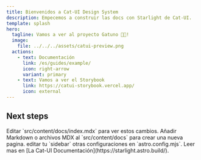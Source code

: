 ```yaml
---
title: Bienvenidos a Cat-UI Design System
description: Empecemos a construir las docs con Starlight de Cat-UI.
template: splash
hero:
  tagline: Vamos a ver al proyecto Gatuno 🐱‍🏍!
  image:
    file: ../../../assets/catui-preview.png
  actions:
    - text: Documentación
      link: /es/guides/example/
      icon: right-arrow
      variant: primary
    - text: Vamos a ver el Storybook
      link: https://catui-storybook.vercel.app/
      icon: external
---
```



## Next steps

<CardGrid stagger>
  <Card title="Actualizar contenido" icon="pencil">
    Editar `src/content/docs/index.mdx` para ver estos cambios.
  </Card>
  <Card title="Añadir nuevo contenido" icon="add-document">
    Añadir Markdown o archivos MDX al `src/content/docs` para crear una nueva pagina.
  </Card>
  <Card title="Tu Configuración" icon="setting">
    editar tu `sidebar` otras configuraciones en `astro.config.mjs`.
  </Card>
  <Card title="Leer la documentación" icon="open-book">
    Leer mas en [La Cat-UI Documentación](https://starlight.astro.build/).
  </Card>
</CardGrid>
